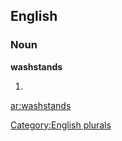 
==English==

===Noun===
'''washstands'''

# {{plural of|[[washstand]]}}

[[Category:English plurals]]

[[ar:washstands]]